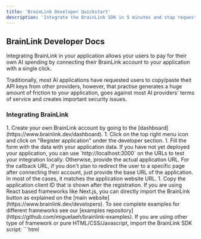 ```yaml
---
title: 'BrainLink Developer Quickstart'
description: 'Integrate the BrainLink SDK in 5 minutes and stop requesting AI API keys to your users'
---
```


## BrainLink Developer Docs

Integrating BrainLink in your application allows your users to pay for their own AI spending by connecting their BrainLink account
to your application with a single click.

Traditionally, most AI applications have requested users to copy/paste theit API keys from other providers, however, that
practise generates a huge amount of friction to your application, goes against most AI providers' terms of service and creates important security issues.

### Integrating BrainLink

<AccordionGroup>
  <Accordion icon="github" title="Register your application with BrainLink">
    1. Create your own BrainLink account by going to the [dashboard](https://www.brainlink.dev/dashboard).
    1. Click on the top right menu icon and click on "Register application" under the developer section.
    1. Fill the form with the data with your application data. If you have not yet deployed your application, you can use `http://localhost:3000` on the URLs to test
    your integration locally. Otherwise, provide the actual application URL.
    For the callback URL, if you don't plan to redirect the user to a specific page after connecting their account, just provide the base URL of the application.
    In most of the cases, it matches the application website URL.
    1. Copy the application client ID that is shown after the registration.
  </Accordion>
  <Accordion icon="rectangle-terminal" title="For React based frameworks like Next.js">
    If you are using React based frameworks like Next.js, you can directly import the BrainLink button as explained on the [main website](https://www.brainlink.dev/developers).
    To see complete examples for different frameworks see our [examples repository](https://github.com/miguelaeh/brainlink-examples).
  </Accordion>
  <Accordion icon="rectangle-terminal" title="For the rest">
    If you are using other type of framework or pure HTML/CSS/Javascript, import the BrainLink SDK script:
    ```html
    <Script type="module" src="https://unpkg.com/@brainlink/spa-sdk/dist/index.js" crossOrigin="anonymous" />
    ```

    Then, create a button and set as the `on-click` attribute the `BrainLink.startCodeExchange(appClientId, appCallbackUrl);` method.
    The application client ID must be the one you generated in the previous step and the callback URL is optional. You just need to provide a callback URL if you want
    the user to be redirected to a different page after connecting his BrainLink account, otherwise, it will remain on the same page.
  </Accordion>
</AccordionGroup>

And that's all! Now your users will pay for the inference they consume by connecting their BrainLink account with your application in one click, so you don't have
to request them API keys.

## Shortcuts

<CardGroup>

<Card title="BrainLink dashboard" icon="file" href="https://www.brainlink.dev/dashboard">
  Go to the Brainlink Dashboard
</Card>

<Card
  title="Live demo"
  icon="square-code"
  href="https://demo.brainlink.dev/"
>
  Check out the BrainLink user experience in our live demo
</Card>

</CardGroup>
